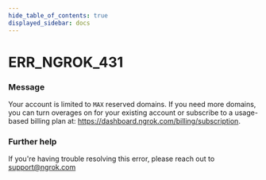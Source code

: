 ```yaml
---
hide_table_of_contents: true
displayed_sidebar: docs
---
```



# ERR_NGROK_431

### Message
Your account is limited to `MAX` reserved domains. If you need more domains, you can turn overages on for your existing account or subscribe to a usage-based billing plan at: https://dashboard.ngrok.com/billing/subscription.

<ErrorDetails error='err_ngrok_431' />


### Further help
If you're having trouble resolving this error, please reach out to [support@ngrok.com](mailto:support@ngrok.com?subject=Help%20with%20ERR_NGROK_431)

